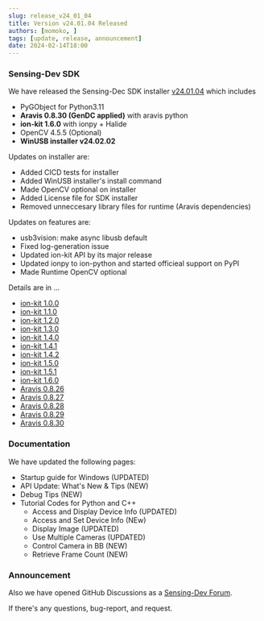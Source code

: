 ```yaml
---
slug: release_v24_01_04
title: Version v24.01.04 Released 
authors: [momoko, ]
tags: [update, release, announcement]
date: 2024-02-14T18:00
---
```


### Sensing-Dev SDK

We have released the Sensing-Dec SDK installer [v24.01.04](https://github.com/Sensing-Dev/sensing-dev-installer/releases/tag/v24.01.04) which includes

* PyGObject for Python3.11
* **Aravis 0.8.30 (GenDC applied)** with aravis python
* **ion-kit 1.6.0** with ionpy + Halide
* OpenCV 4.5.5 (Optional)
* **WinUSB installer v24.02.02**

Updates on installer are:

* Added CICD tests for installer
* Added WinUSB installer's install command
* Made OpenCV optional on installer
* Added License file for SDK installer
* Removed unneccesary library files for runtime (Aravis dependencies)

Updates on features are:

* usb3vision: make async libusb default
* Fixed log-generation issue
* Updated ion-kit API by its major release
* Updated ionpy to ion-python and started officieal support on PyPI
* Made Runtime OpenCV optional


Details are in ...
<!--truncate-->

* [ion-kit 1.0.0](https://github.com/fixstars/ion-kit/releases/tag/v1.0.0)
* [ion-kit 1.1.0](https://github.com/fixstars/ion-kit/releases/tag/v1.1.0)
* [ion-kit 1.2.0](https://github.com/fixstars/ion-kit/releases/tag/v1.2.0)
* [ion-kit 1.3.0](https://github.com/fixstars/ion-kit/releases/tag/v1.3.0)
* [ion-kit 1.4.0](https://github.com/fixstars/ion-kit/releases/tag/v1.4.0)
* [ion-kit 1.4.1](https://github.com/fixstars/ion-kit/releases/tag/v1.4.1)
* [ion-kit 1.4.2](https://github.com/fixstars/ion-kit/releases/tag/v1.4.2)
* [ion-kit 1.5.0](https://github.com/fixstars/ion-kit/releases/tag/v1.5.0)
* [ion-kit 1.5.1](https://github.com/fixstars/ion-kit/releases/tag/v1.5.1)
* [ion-kit 1.6.0](https://github.com/fixstars/ion-kit/releases/tag/v1.6.0)
* [Aravis 0.8.26](https://github.com/AravisProject/aravis/releases/tag/0.8.26)
* [Aravis 0.8.27](https://github.com/AravisProject/aravis/releases/tag/0.8.27)
* [Aravis 0.8.28](https://github.com/AravisProject/aravis/releases/tag/0.8.28)
* [Aravis 0.8.29](https://github.com/AravisProject/aravis/releases/tag/0.8.29)
* [Aravis 0.8.30](https://github.com/AravisProject/aravis/releases/tag/0.8.30)

### Documentation

We have updated the following pages:

* Startup guide for Windows (UPDATED)
* API Update: What's New & Tips (NEW)
* Debug Tips (NEW)
* Tutorial Codes for Python and C++
  * Access and Display Device Info (UPDATED)
  * Access and Set Device Info (NEw)
  * Display Image (UPDATED)
  * Use Multiple Cameras (UPDATED)
  * Control Camera in BB (NEW)
  * Retrieve Frame Count (NEW)

### Announcement

Also we have opened GitHub Discussions as a [Sensing-Dev Forum](https://github.com/orgs/Sensing-Dev/discussions).

If there's any questions, bug-report, and request.



